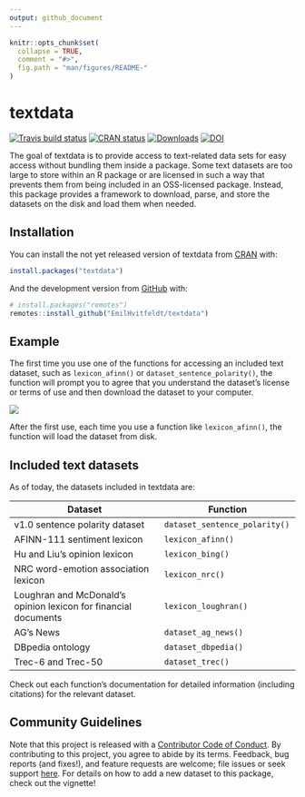 ```yaml
---
output: github_document
---
```


<!-- README.md is generated from README.Rmd. Please edit that file -->

```r
knitr::opts_chunk$set(
  collapse = TRUE,
  comment = "#>",
  fig.path = "man/figures/README-"
)
```
# textdata

<!-- badges: start -->
[![Travis build status](https://travis-ci.org/EmilHvitfeldt/textdata.svg?branch=master)](https://travis-ci.org/EmilHvitfeldt/textdata)
[![CRAN status](https://www.r-pkg.org/badges/version/textdata)](https://CRAN.R-project.org/package=textdata)
[![Downloads](http://cranlogs.r-pkg.org/badges/textdata)](http://cran.rstudio.com/package=textdata)
[![DOI](https://zenodo.org/badge/DOI/10.5281/zenodo.3244433.svg)](https://doi.org/10.5281/zenodo.3244433)
<!-- badges: end -->

The goal of textdata is to provide access to text-related data sets for easy access without bundling them inside a package. Some text datasets are too large to store within an R package or are licensed in such a way that prevents them from being included in an OSS-licensed package. Instead, this package provides a framework to download, parse, and store the datasets on the disk and load them when needed.

## Installation

You can install the not yet released version of textdata from [CRAN](https://CRAN.R-project.org) with:

``` r
install.packages("textdata")
```

And the development version from [GitHub](https://github.com/) with:

``` r
# install.packages("remotes")
remotes::install_github("EmilHvitfeldt/textdata")
```
## Example

The first time you use one of the functions for accessing an included text dataset, such as `lexicon_afinn()` or `dataset_sentence_polarity()`, the function will prompt you to agree that you understand the dataset's license or terms of use and then download the dataset to your computer.

![](man/figures/textdata_demo.gif)

After the first use, each time you use a function like `lexicon_afinn()`, the function will load the dataset from disk.

## Included text datasets

As of today, the datasets included in textdata are:

| Dataset      | Function    |
| ------------ | ----------- |
| v1.0 sentence polarity dataset | `dataset_sentence_polarity()` |
| AFINN-111 sentiment lexicon    | `lexicon_afinn()`             |
| Hu and Liu's opinion lexicon   | `lexicon_bing()`              |
| NRC word-emotion association lexicon | `lexicon_nrc()`         |
| Loughran and McDonald's opinion lexicon for financial documents | `lexicon_loughran()` |
| AG's News | `dataset_ag_news()` |
| DBpedia ontology | `dataset_dbpedia()` |
| Trec-6 and Trec-50 | `dataset_trec()` |

Check out each function's documentation for detailed information (including citations) for the relevant dataset.

## Community Guidelines

Note that this project is released with a
[Contributor Code of Conduct](https://github.com/EmilHvitfeldt/textdata/blob/master/CODE_OF_CONDUCT.md).
By contributing to this project, you agree to abide by its terms. 
Feedback, bug reports (and fixes!), and feature requests are welcome; file 
issues or seek support [here](http://github.com/EmilHvitfeldt/textdata/issues).
For details on how to add a new dataset to this package, check out the vignette!

